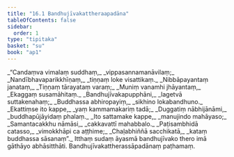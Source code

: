 ```yaml
---
title: "16.1 Bandhujīvakattheraapadāna"
tableOfContents: false
sidebar:
  order: 1
type: "tipitaka"
basket: "su"
book: "ap1"
---
```



<DynamicBreadcrumb />

<Division number="1" book="ap1" bookNo="20" page="194">

<Paragraph number="2353" type="verses" book="ap1">
_“Candaṃva vimalaṃ suddhaṃ,_  
_vippasannamanāvilaṃ;_  
_Nandībhavaparikkhīṇaṃ,_  
_tiṇṇaṃ loke visattikaṃ._  

</Paragraph>

</Division>
<Division number="2" book="ap1" bookNo="20" page="194">

<Paragraph number="2354" type="verses" book="ap1">
_Nibbāpayantaṃ janataṃ,_  
_Tiṇṇaṃ tārayataṃ varaṃ;_  
_Muniṃ vanamhi jhāyantaṃ,_  
_Ekaggaṃ susamāhitaṃ._  

</Paragraph>

</Division>
<Division number="3" book="ap1" bookNo="20" page="194">

<Paragraph number="2355" type="verses" book="ap1">
_Bandhujīvakapupphāni,_  
_lagetvā suttakenahaṃ;_  
_Buddhassa abhiropayiṃ,_  
_sikhino lokabandhuno._  

</Paragraph>

</Division>
<Division number="4" book="ap1" bookNo="20" page="194">

<Paragraph number="2356" type="verses" book="ap1">
_Ekattiṃse ito kappe,_  
_yaṃ kammamakariṃ tadā;_  
_Duggatiṃ nābhijānāmi,_  
_buddhapūjāyidaṃ phalaṃ._  

</Paragraph>

</Division>
<Division number="5" book="ap1" bookNo="20" page="194">

<Paragraph number="2357" type="verses" book="ap1">
_Ito sattamake kappe,_  
_manujindo mahāyaso;_  
_Samantacakkhu nāmāsi,_  
_cakkavattī mahabbalo._  

</Paragraph>

</Division>
<Division number="6" book="ap1" bookNo="20" page="194">

<Paragraph number="2358" type="verses" book="ap1">
_Paṭisambhidā catasso,_  
_vimokkhāpi ca aṭṭhime;_  
_Chaḷabhiññā sacchikatā,_  
_kataṃ buddhassa sāsanaṃ”._  

</Paragraph>

<Paragraph number="2359" book="ap1">
Itthaṃ sudaṃ āyasmā bandhujīvako thero imā gāthāyo abhāsitthāti.

</Paragraph>
</Division>

<Paragraph number="2360" type="center" book="ap1">
Bandhujīvakattherassāpadānaṃ paṭhamaṃ.
</Paragraph>